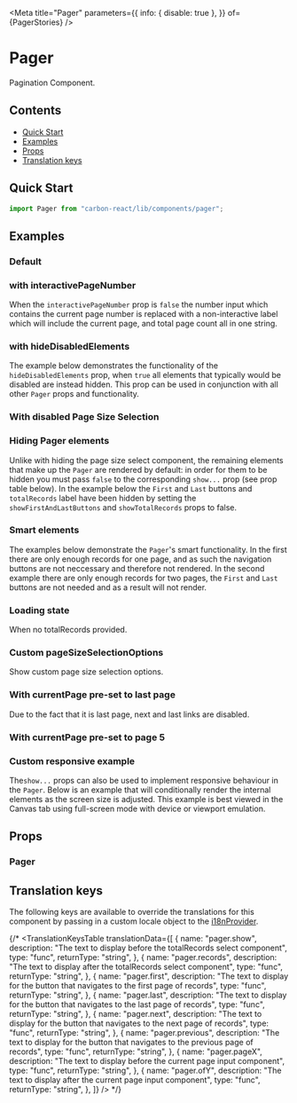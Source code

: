 

<Meta
  title="Pager"
  parameters={{
    info: { disable: true },
  }}
  of={PagerStories}
/>

# Pager

Pagination Component.

## Contents

- [Quick Start](#quick-start)
- [Examples](#examples)
- [Props](#props)
- [Translation keys](#translation-keys)

## Quick Start

```javascript
import Pager from "carbon-react/lib/components/pager";
```

## Examples

### Default

<Canvas of={PagerStories.Default} name="default" />

### with interactivePageNumber

When the `interactivePageNumber` prop is `false` the number input which contains the current
page number is replaced with a non-interactive label which will include the current page, and total page count all in one string.

<Canvas of={PagerStories.InteractivePageNumber} name="interactivePageNumber" />

### with hideDisabledElements

The example below demonstrates the functionality of the `hideDisabledElements` prop, when `true` all elements that typically would be disabled
are instead hidden. This prop can be used in conjunction with all other `Pager` props and functionality.

<Canvas of={PagerStories.HideDisabledElements} name="hideDisabledElements" />

### With disabled Page Size Selection

<Canvas name="disabled page size" of={PagerStories.DisabledPageSize} />

### Hiding Pager elements

Unlike with hiding the page size select component, the remaining elements that make up the `Pager` are rendered by
default: in order for them to be hidden you must pass `false` to the corresponding `show...` prop (see prop table below).
In the example below the `First` and `Last` buttons and `totalRecords` label have been hidden by setting the
`showFirstAndLastButtons` and `showTotalRecords` props to false.

<Canvas name="hiding pager elements" of={PagerStories.HidingPagerElements} />

### Smart elements

The examples below demonstrate the `Pager`'s smart functionality. In the first there are only enough records for one page,
and as such the navigation buttons are not neccessary and therefore not rendered. In the second example there are only enough
records for two pages, the `First` and `Last` buttons are not needed and as a result will not render.

<Canvas name="smart functionality" of={PagerStories.SmartFunctionality} />

### Loading state

When no totalRecords provided.

<Canvas name="loading state" of={PagerStories.LoadingState} />

### Custom pageSizeSelectionOptions

Show custom page size selection options.

<Canvas
  name="page size selection options"
  of={PagerStories.PageSizeSelectionOptions}
/>

### With currentPage pre-set to last page

Due to the fact that it is last page, next and last links are disabled.

<Canvas name="current page last page" of={PagerStories.CurrentPageLastPage} />

### With currentPage pre-set to page 5

<Canvas name="current page" of={PagerStories.CurrentPage} />

### Custom responsive example

The`show...` props can also be used to implement responsive behaviour in the `Pager`. Below is an example that will
conditionally render the internal elements as the screen size is adjusted. This example is best viewed in the Canvas tab
using full-screen mode with device or viewport emulation.

<Canvas
  name="using custom responsive settings"
  of={PagerStories.UsingCustomResponsiveSettings}
/>

## Props

### Pager

<ArgTypes of={PagerStories} />

## Translation keys

The following keys are available to override the translations for this component by passing in a custom locale object to the
[i18nProvider](https://carbon.sage.com/?path=/story/documentation-i18n--page).

{/* <TranslationKeysTable
translationData={[
{
name: "pager.show",
description:
"The text to display before the totalRecords select component",
type: "func",
returnType: "string",
},
{
name: "pager.records",
description:
"The text to display after the totalRecords select component",
type: "func",
returnType: "string",
},
{
name: "pager.first",
description:
"The text to display for the button that navigates to the first page of records",
type: "func",
returnType: "string",
},
{
name: "pager.last",
description:
"The text to display for the button that navigates to the last page of records",
type: "func",
returnType: "string",
},
{
name: "pager.next",
description:
"The text to display for the button that navigates to the next page of records",
type: "func",
returnType: "string",
},
{
name: "pager.previous",
description:
"The text to display for the button that navigates to the previous page of records",
type: "func",
returnType: "string",
},
{
name: "pager.pageX",
description:
"The text to display before the current page input component",
type: "func",
returnType: "string",
},
{
name: "pager.ofY",
description: "The text to display after the current page input component",
type: "func",
returnType: "string",
},
]}
/> */}
